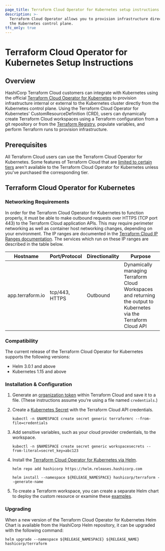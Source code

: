 ```yaml
---
page_title: Terraform Cloud Operator for Kubernetes setup instructions
description: >-
  Terraform Cloud Operator allows you to provision infrastructure directly from
  the Kubernetes control plane.
tfc_only: true
---
```


# Terraform Cloud Operator for Kubernetes Setup Instructions

## Overview

HashiCorp Terraform Cloud customers can integrate with Kubernetes using the official [Terraform Cloud Operator for Kubernetes](https://github.com/hashicorp/terraform-k8s) to provision infrastructure internal or external to the Kubernetes cluster directly from the Kubernetes control plane.  Using the Terraform Cloud Operator for Kubernetes' CustomResourceDefinition (CRD), users can dynamically create Terraform Cloud workspaces using a Terraform configuration from a git repository or from the [Terraform Registry](https://registry.terraform.io/), populate variables, and perform Terraform runs to provision infrastructure.

## Prerequisites

All Terraform Cloud users can use the Terraform Cloud Operator for Kubernetes. Some features of Terraform Cloud that are [limited to certain tiers](/terraform/cloud-docs/overview) aren't available to the Terraform Cloud Operator for Kubernetes unless you've purchased the corresponding tier.

## Terraform Cloud Operator for Kubernetes

### Networking Requirements

In order for the Terraform Cloud Operator for Kubernetes to function properly, it must be able to make outbound requests over HTTPS (TCP port 443) to the Terraform Cloud application APIs. This may require perimeter networking as well as container host networking changes, depending on your environment. The IP ranges are documented in the [Terraform Cloud IP Ranges documentation](/terraform/cloud-docs/architectural-details/ip-ranges). The services which run on these IP ranges are described in the table below.

| Hostname         | Port/Protocol  | Directionality | Purpose                                                                                                            |
| ---------------- | -------------- | -------------- | ------------------------------------------------------------------------------------------------------------------ |
| app.terraform.io | tcp/443, HTTPS | Outbound       | Dynamically managing Terraform Cloud Workspaces and returning the output to Kubernetes via the Terraform Cloud API |

### Compatibility

The current release of the Terraform Cloud Operator for Kubernetes supports the following versions:

* Helm 3.0.1 and above
* Kubernetes 1.15 and above

### Installation & Configuration

1. Generate an [organization token](/terraform/cloud-docs/users-teams-organizations/api-tokens#organization-api-tokens) within Terraform Cloud and save it to a file. (These instructions assume you're using a file named `credentials`.)

1. Create a [Kubernetes Secret](https://kubernetes.io/docs/concepts/configuration/secret/) with the Terraform Cloud API credentials.

   ```
   kubectl -n $NAMESPACE create secret generic terraformrc --from-file=credentials
   ```

1. Add sensitive variables, such as your cloud provider credentials, to the workspace.

   ```
   kubectl -n $NAMESPACE create secret generic workspacesecrets --from-literal=secret_key=abc123
   ```

1. Install the [Terraform Cloud Operator for Kubernetes via Helm](https://github.com/hashicorp/terraform-helm).

   ```
   helm repo add hashicorp https://helm.releases.hashicorp.com

   helm install --namespace ${RELEASE_NAMESPACE} hashicorp/terraform --generate-name
   ```

1. To create a Terraform workspace, you can create a separate Helm chart to deploy the custom resource or examine these [examples](https://github.com/hashicorp/terraform-helm/tree/master/example).

### Upgrading

When a new version of the Terraform Cloud Operator for Kubernetes Helm Chart is available from the HashiCorp Helm repository, it can be upgraded with the following command:

```
helm upgrade --namespace ${RELEASE_NAMESPACE} ${RELEASE_NAME} hashicorp/terraform
```
